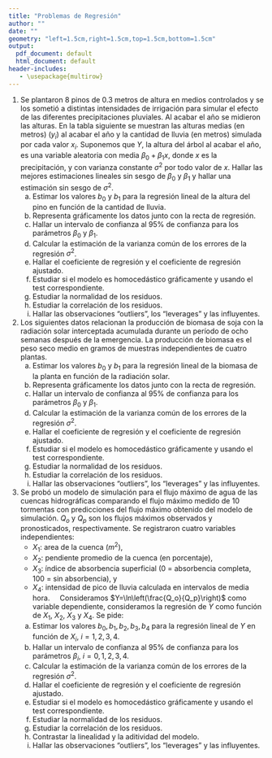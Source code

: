 ```yaml
---
title: "Problemas de Regresión"
author: ""
date: ""
geometry: "left=1.5cm,right=1.5cm,top=1.5cm,bottom=1.5cm"
output:
  pdf_document: default
  html_document: default
header-includes:
   - \usepackage{multirow}
---
```


1. Se plantaron 8 pinos de $0.3$ metros de altura en medios controlados y se los sometió a distintas intensidades de irrigación
para simular el efecto de las diferentes precipitaciones pluviales. Al acabar el año se midieron las alturas. En la tabla siguiente
se muestran las alturas medias (en metros) 
($y_i$) al acabar el año y la cantidad de lluvia (en metros) simulada por cada valor $x_i$. 
Suponemos que $Y$, la altura del árbol al acabar el año, es una variable 
aleatoria con media $\beta_0+\beta_1 x$, donde $x$ es la precipitación, y con varianza constante
 $\sigma^2$ por todo valor de $x$. Hallar las mejores estimaciones lineales sin sesgo
 de  $\beta_0$ y $\beta_1$ y hallar una estimación sin sesgo de $\sigma^2$.
\ \newline
\begin{center}
\begin{tabular}{|c|c|}
\hline
$y_i$ & $x_i$ \\
\hline\hline 0.4826 & 0.2540 \\
\hline 0.5588 & 0.3556 \\
\hline 0.6350 & 0.4572 \\
\hline 0.7874 & 0.5588 \\
\hline 0.8382 & 0.6604 \\
\hline 0.9906 & 0.7620 \\
\hline 1.1176 & 0.8636 \\
\hline 1.1430 & 0.9652 \\
\hline
\end{tabular}
\end{center}
\ \newline
    a) Estimar los valores $b_0$ y $b_1$ para la regresión lineal de la altura del pino en función de la cantidad de lluvia.
    a) Representa gráficamente los datos junto con la recta de regresión.
    a) Hallar un intervalo de confianza al 95% de confianza para los parámetros $\beta_0$ y $\beta_1$.
    a) Calcular la estimación de la varianza común de los errores de la regresión $\sigma^2$.
    a) Hallar el coeficiente de regresión y el coeficiente de regresión ajustado.
    a) Estudiar si el modelo es homocedástico gráficamente y usando el test correspondiente.
    a) Estudiar la normalidad de los residuos.
    a) Estudiar la correlación de los residuos.
    a) Hallar las observaciones "outliers", los "leverages" y las influyentes.
1. Los siguientes datos relacionan la producción de biomasa de soja con la radiación solar interceptada acumulada durante un período de ocho semanas después de la emergencia. La producción de biomasa es el peso seco medio en gramos de muestras independientes de cuatro plantas.
\ \newline
\begin{center}
\begin{tabular}{|c|c|}
\hline
$X$ (Radiación solar) & $Y$ Biomasa de la planta\\\hline
29.7 & 16.6\\
68.4 & 49.1\\
120.7 &  121.7 \\
217.2 & 219.6 \\
313.5 &  375.5\\
419.1 & 570.8 \\
535.9 & 648.2 \\
641.5 & 755.6 \\\hline
\end{tabular}
\end{center}
\ \newline
    a) Estimar los valores $b_0$ y $b_1$ para la regresión lineal de la biomasa de la planta en función de la radiación solar.
    a) Representa gráficamente los datos junto con la recta de regresión.
    a) Hallar un intervalo de confianza al 95% de confianza para los parámetros $\beta_0$ y $\beta_1$.
    a) Calcular la estimación de la varianza común de los errores de la regresión $\sigma^2$.
    a) Hallar el coeficiente de regresión y el coeficiente de regresión ajustado.
    a) Estudiar si el modelo es homocedástico gráficamente y usando el test correspondiente.
    a) Estudiar la normalidad de los residuos.
    a) Estudiar la correlación de los residuos.
    a) Hallar las observaciones "outliers", los "leverages" y las influyentes.
1. Se probó un modelo de simulación para el flujo máximo de agua de las cuencas hidrográficas comparando el flujo máximo medido de 10 tormentas con predicciones del flujo máximo obtenido del modelo de simulación. $Q_o$ y $Q_p$ son los flujos máximos observados y pronosticados, respectivamente. Se registraron cuatro variables independientes:
    - $X_1$: area de la cuenca ($m^2$),
    - $X_2$: pendiente promedio de la cuenca (en porcentaje),
    - $X_3$: índice de absorbencia superficial (0 = absorbencia completa, 100 = sin absorbencia), y
    - $X_4$: intensidad de pico de lluvia calculada en intervalos de media hora.
\ \newline
\begin{center}
\begin{tabular}{|r|r|r|r|r|r|}
\hline
$Q_o$ & $Q_p$ & $X_1$ & $X_2$ & $X_3$ & $X_4$\\\hline
28&32&.03&3.0&70&.6\\
112&142&.03&3.0&80&1.8\\
398&502&.13&6.5&65&2.0\\
772&790&1.00&15.0&60&.4\\
2294&3075&1.00&15.0&65&2.3\\
2484&3230&3.00&7.0&67&1.0\\
2586&3535&5.00&6.0&62&.9\\
3024&4265&7.00&6.5&56&1.1\\
4179&6529&7.00&6.5&56&1.4\\
710&935&7.00&6.5&56&.7\\\hline
\end{tabular}
\end{center}
\ \newline
Consideramos $Y=\ln\left(\frac{Q_o}{Q_p}\right)$ como variable dependiente, consideramos la regresión de $Y$ como función de $X_1$, $X_2$, $X_3$ y $X_4$. Se pide:
    a) Estimar los valores $b_0, b_1, b_2, b_3, b_4$ para la regresión lineal de $Y$ en función de $X_i$, $i=1,2,3,4$.
    a) Hallar un intervalo de confianza al 95% de confianza para los parámetros $\beta_i$, $i=0,1,2,3,4$.
    a) Calcular la estimación de la varianza común de los errores de la regresión $\sigma^2$.
    a) Hallar el coeficiente de regresión y el coeficiente de regresión ajustado.
    a) Estudiar si el modelo es homocedástico gráficamente y usando el test correspondiente.
    a) Estudiar la normalidad de los residuos.
    a) Estudiar la correlación de los residuos.
    a) Contrastar la linealidad y la aditividad del modelo.
    a) Hallar las observaciones "outliers", los "leverages" y las influyentes.

